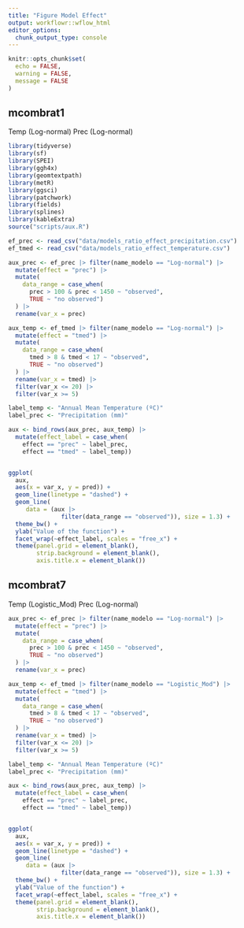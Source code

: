 ```yaml
---
title: "Figure Model Effect"
output: workflowr::wflow_html
editor_options:
  chunk_output_type: console
---
```



```r
knitr::opts_chunk$set(
  echo = FALSE,
  warning = FALSE,
  message = FALSE
)
```


## mcombrat1
Temp (Log-normal) Prec (Log-normal)

```r
library(tidyverse)
library(sf)
library(SPEI)
library(ggh4x)
library(geomtextpath)
library(metR)
library(ggsci)
library(patchwork)
library(fields)
library(splines)
library(kableExtra)
source("scripts/aux.R")
```



```r
ef_prec <- read_csv("data/models_ratio_effect_precipitation.csv")
ef_tmed <- read_csv("data/models_ratio_effect_temperature.csv")
```



```r
aux_prec <- ef_prec |> filter(name_modelo == "Log-normal") |> 
  mutate(effect = "prec") |> 
  mutate(
    data_range = case_when(
      prec > 100 & prec < 1450 ~ "observed",
      TRUE ~ "no observed")
  ) |> 
  rename(var_x = prec) 

aux_temp <- ef_tmed |> filter(name_modelo == "Log-normal") |> 
  mutate(effect = "tmed") |> 
  mutate(
    data_range = case_when(
      tmed > 8 & tmed < 17 ~ "observed",
      TRUE ~ "no observed")
  ) |> 
  rename(var_x = tmed) |> 
  filter(var_x <= 20) |> 
  filter(var_x >= 5)


```

```r
label_temp <- "Annual Mean Temperature (ºC)"
label_prec <- "Precipitation (mm)"

aux <- bind_rows(aux_prec, aux_temp) |> 
  mutate(effect_label = case_when(
    effect == "prec" ~ label_prec, 
    effect == "tmed" ~ label_temp))


ggplot(
  aux,
  aes(x = var_x, y = pred)) + 
  geom_line(linetype = "dashed") + 
  geom_line(
     data = (aux |>
               filter(data_range == "observed")), size = 1.3) +
  theme_bw() +
  ylab("Value of the function") +
  facet_wrap(~effect_label, scales = "free_x") +
  theme(panel.grid = element_blank(), 
        strip.background = element_blank(), 
        axis.title.x = element_blank())

```



## mcombrat7
Temp (Logistic_Mod) Prec (Log-normal)


```r
aux_prec <- ef_prec |> filter(name_modelo == "Log-normal") |> 
  mutate(effect = "prec") |> 
  mutate(
    data_range = case_when(
      prec > 100 & prec < 1450 ~ "observed",
      TRUE ~ "no observed")
  ) |> 
  rename(var_x = prec) 

aux_temp <- ef_tmed |> filter(name_modelo == "Logistic_Mod") |> 
  mutate(effect = "tmed") |> 
  mutate(
    data_range = case_when(
      tmed > 8 & tmed < 17 ~ "observed",
      TRUE ~ "no observed")
  ) |> 
  rename(var_x = tmed) |> 
  filter(var_x <= 20) |> 
  filter(var_x >= 5)


```

```r
label_temp <- "Annual Mean Temperature (ºC)"
label_prec <- "Precipitation (mm)"

aux <- bind_rows(aux_prec, aux_temp) |> 
  mutate(effect_label = case_when(
    effect == "prec" ~ label_prec, 
    effect == "tmed" ~ label_temp))


ggplot(
  aux,
  aes(x = var_x, y = pred)) + 
  geom_line(linetype = "dashed") + 
  geom_line(
     data = (aux |>
               filter(data_range == "observed")), size = 1.3) +
  theme_bw() +
  ylab("Value of the function") +
  facet_wrap(~effect_label, scales = "free_x") +
  theme(panel.grid = element_blank(), 
        strip.background = element_blank(), 
        axis.title.x = element_blank())

```

